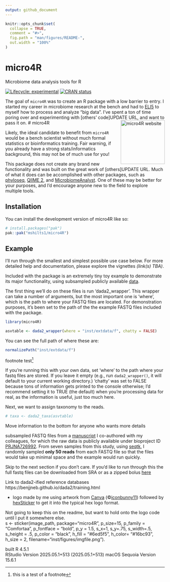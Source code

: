 ```yaml
---
output: github_document
---
```


<!-- README.md is generated from README.Rmd. Please edit that file -->

```r
knitr::opts_chunk$set(
  collapse = TRUE,
  comment = "#>",
  fig.path = "man/figures/README-",
  out.width = "100%"
)
```

# micro4R

Microbiome data analysis tools for R

<!-- badges: start -->
[![Lifecycle: experimental](https://img.shields.io/badge/lifecycle-experimental-orange.svg)](https://lifecycle.r-lib.org/articles/stages.html#experimental)
[![CRAN status](https://www.r-pkg.org/badges/version/micro4R)](https://CRAN.R-project.org/)
<!-- badges: end -->



The goal of `micro4R` was to create an R package with a low barrier to entry. I started my career in microbiome research at the bench and had to [ELI5](https://media0.giphy.com/media/v1.Y2lkPTc5MGI3NjExY3hrYzg1a2I2eGtuNWIwYTRqNDMzNGE0cWlkNGE5OXB4ZHV1YXY4dCZlcD12MV9pbnRlcm5hbF9naWZfYnlfaWQmY3Q9Zw/WsNbxuFkLi3IuGI9NU/giphy.gif) to myself how to process and analyze "big data". I've spent a ton of time poring over and experimenting with [others' code]UPDATE URL, and want to pass it on.     # micro4R <a href="https://mshilts1.github.io/micro4R/"><img src="man/figures/logo.png" align="right" height="139" alt="micro4R website" /></a>         

Likely, the ideal candidate to benefit from `micro4R` would be a bench scientist without much formal statistics or bioinformatics training. Fair warning, if you already have a strong stats/informatics background, this may not be of much use for you!            

This package does not create any brand new functionality and was built on the great work of [others]UPDATE URL. Much of what it does can be accomplished with other packages, such as [phyloseq](https://bioconductor.org/packages/release/bioc/html/phyloseq.html), [QIIME 2](https://qiime2.org), and [MicrobiomeAnalyst](https://www.microbiomeanalyst.ca). One of these may be better for your purposes, and I'd encourage anyone new to the field to explore multiple tools.    



## Installation

You can install the development version of micro4R like so:

``` r
# install.packages("pak")
pak::pak("mshilts1/micro4R")
```

## Example

I'll run through the smallest and simplest possible use case below. For more detailed help and documentation, please explore the vignettes *(link(s) TBA)*.   

Included with the package is an extremely tiny toy example to demonstrate its major functionality, using subsampled publicly available  [data](https://www.ncbi.nlm.nih.gov/bioproject/PRJNA726992).   

The first thing we'll do on these files is run 'dada2_wrapper'. This wrapper can take a number of arguments, but the most important one is 'where', which is the path to where your FASTQ files are located. For demonstration purposes, it's been set to the path of the the example FASTQ files included with the package. 


```r
library(micro4R)

asvtable <- dada2_wrapper(where = "inst/extdata/f", chatty = FALSE)
```

You can see the full path of where these are:


```r
normalizePath("inst/extdata/f")
```
footnote test^[this is a test of a footnote]

If you're running this with your own data, set 'where' to the path where your fastq files are stored. If you leave it empty (e.g., run `dada2_wrapper()`, it will default to your current working directory.) 'chatty' was set to FALSE because tons of information gets printed to the console otherwise; I'd recommend setting it to TRUE (the default) when you're processing data for real, as the information is useful, just too much here.    

Next, we want to assign taxonomy to the reads.

```r
# taxa <- dada2_taxa(asvtable)
```



Move information to the bottom for anyone who wants more details

subsampled FASTQ files from a [manuscript](https://pmc.ncbi.nlm.nih.gov/articles/PMC8819187/) I co-authored with my colleagues, for which the raw data is publicly available under bioproject ID [PRJNA726992](https://www.ncbi.nlm.nih.gov/bioproject/PRJNA726992). From seven samples from this study, using [seqtk](https://github.com/lh3/seqtk), I randomly sampled **only 50 reads** from each FASTQ file so that the files  would take up minimal space and the example would run quickly.

Skip to the next section if you don't care. If you'd like to run through this the full fastq files can be downloaded from SRA or as a zipped bolus [here](https://drive.google.com/file/d/1NOvmsxFxWb1Vigq8rdb5SCfLLNu-Qjy8/view?usp=sharing) 

Link to dada2-ified reference databases https://benjjneb.github.io/dada2/training.html 



* logo made by me using artwork from [Canva](https://www.canva.com/) (©[iconbunny11](https://www.canva.com/p/id/BAClqvm1MBE/)) followed by [hexSticker](https://github.com/GuangchuangYu/hexSticker) to get it into the typical hex logo format.

Not going to keep this on the readme, but want to hold onto the logo code until I put it somewhere else.    
s <- sticker(image_path, package="micro4R", p_size=15, p_family = "Comfortaa", p_fontface = "bold", p_y = 1.5, s_x=1, s_y=.75, s_width=.5, s_height = .5, p_color = "black", h_fill = "#6ed5f5", h_color= "#16bc93", h_size = 2, filename="inst/figures/imgfile.png").   


built R 4.5.1    
RStudio Version 2025.05.1+513 (2025.05.1+513)
macOS Sequoia Version 15.6.1 

